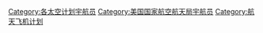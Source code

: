 [[Category:各太空计划宇航员|Category:各太空计划宇航员]]
[[Category:美国国家航空航天局宇航员|Category:美国国家航空航天局宇航员]]
[[Category:航天飞机计划|Category:航天飞机计划]]